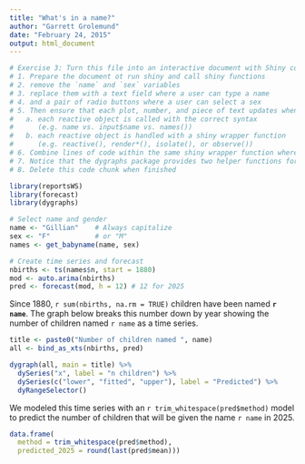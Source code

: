 ```yaml
---
title: "What's in a name?"
author: "Garrett Grolemund"
date: "February 24, 2015"
output: html_document
---
```


```r
# Exercise 3: Turn this file into an interactive document with Shiny components. To do this:
# 1. Prepare the document ot run shiny and call shiny functions
# 2. remove the `name` and `sex` variables
# 3. replace them with a text field where a user can type a name
# 4. and a pair of radio buttons where a user can select a sex
# 5. Then ensure that each plot, number, and piece of text updates whenever a user provides a new name or sex. You will need to ensure that
#   a. each reactive object is called with the correct syntax 
#      (e.g. name vs. input$name vs. names())
#   b. each reactive object is handled with a shiny wrapper function
#      (e.g. reactive(), render*(), isolate(), or observe())
# 6. Combine lines of code within the same shiny wrapper function where appropriate
# 7. Notice that the dygraphs package provides two helper functions for working with dygraphs in shiny: renderDygraph and dygraphOutput
# 8. Delete this code chunk when finished
```

```r
library(reportsWS)
library(forecast)
library(dygraphs)

# Select name and gender
name <- "Gillian"    # Always capitalize
sex <- "F"           # or "M"
names <- get_babyname(name, sex)

# Create time series and forecast
nbirths <- ts(names$n, start = 1880)
mod <- auto.arima(nbirths)
pred <- forecast(mod, h = 12) # 12 for 2025
```

Since 1880, `r sum(nbirths, na.rm = TRUE)` children have been named **`r name`**. The graph below breaks this number down by year showing the number of children named `r name` as a time series. 

```r
title <- paste0("Number of children named ", name)
all <- bind_as_xts(nbirths, pred) 

dygraph(all, main = title) %>%
  dySeries("x", label = "n children") %>% 
  dySeries(c("lower", "fitted", "upper"), label = "Predicted") %>% 
  dyRangeSelector()
```

We modeled this time series with an `r trim_whitespace(pred$method)` model to predict the number of children that will be given the name `r name` in 2025.

```r
data.frame(
  method = trim_whitespace(pred$method), 
  predicted_2025 = round(last(pred$mean)))
```
